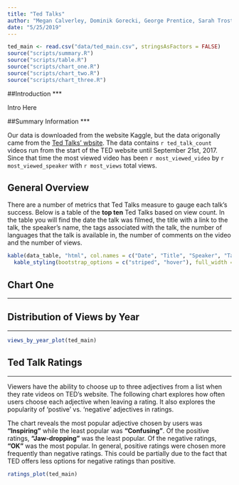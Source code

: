 ```yaml
---
title: "Ted Talks"
author: "Megan Calverley, Dominik Gorecki, George Prentice, Sarah Trostle"
date: "5/25/2019"
---
```


```r
ted_main <- read.csv("data/ted_main.csv", stringsAsFactors = FALSE)
source("scripts/summary.R")
source("scripts/table.R")
source("scripts/chart_one.R")
source("scripts/chart_two.R")
source("scripts/chart_three.R")
```

##Introduction
***

Intro Here

##Summary Information
***

Our data is downloaded from the website Kaggle, but the data origonally came
from the [Ted Talks' wbsite](https://www.ted.com/talks). The data contains
`r ted_talk_count` videos run from the start of the TED website until September
21st, 2017. Since that time the most viewed video has been `r most_viewed_video`
by `r most_viewed_speaker` with `r most_views` total views.


## General Overview

There are a number of metrics that Ted Talks measure to gauge each talk's success. Below is a table of the **top ten** Ted Talks based on view count. In the table you will find the date the talk was filmed, the title with a link to the talk, the speaker's name, the tags associated with the talk, the number of languages that the talk is available in, the number of comments on the video and the number of views. 

```r
kable(data_table, "html", col.names = c("Date", "Title", "Speaker", "Tags", "Languages", "Comments", "Views")) %>%
  kable_styling(bootstrap_options = c("striped", "hover"), full_width = TRUE) %>% column_spec(1, width = "10em")
```

## Chart One
***

## Distribution of Views by Year
***

```r
views_by_year_plot(ted_main)
```

## Ted Talk Ratings
***

Viewers have the ability to choose up to three adjectives from a list when they
rate videos on TED's website. The following chart explores how often users
choose each adjective when leaving a rating. It also explores the popularity of
'postive' vs. 'negative' adjectives in ratings.

The chart reveals the most popular adjective chosen by users was **"Inspiring"**
while the least popular was **"Confusing"**. Of the positive ratings,
**"Jaw-dropping"** was the least popular. Of the negative ratings,
**"OK"** was the most popular. In general, positive ratings were chosen more
frequently than negative ratings. This could be partially due to the fact that
TED offers less options for negative ratings than positive.

```r
ratings_plot(ted_main)
```